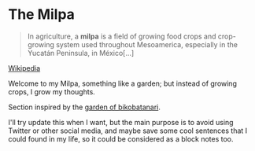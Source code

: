 # The Milpa

> In agriculture, a **milpa** is a field of growing food crops and crop-growing system used throughout Mesoamerica, especially in the Yucatán Peninsula, in México[...]

[Wikipedia](https://en.wikipedia.org/wiki/Milpa)

Welcome to my Milpa, something like a garden; but instead of growing crops, I grow my thoughts.

Section inspired by the [garden of bikobatanari](https://www.bikobatanari.art/garden).

I'll try update this when I want, but the main purpose is to avoid using Twitter or other social media, and maybe save some cool sentences that I could found in my life, so it could be considered as a block notes too.

